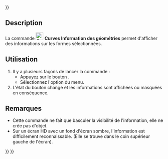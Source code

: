 <languages/>
{{UnfinishedDocu{{#translation:}}}}

{{Docnav/fr
|[[Curves_WaterlineCurves/fr|Courbes de niveau]]
|[[Curves_ExtractSubshape/fr|Copie simple]]
|[[Curves_Workbench/fr|Atelier Curves]]
|IconL=Curves_WaterlineCurves.svg
|IconR=Curves_ExtractSubshape.svg
|IconC=Curves_workbench_icon.svg
}}

{{GuiCommand/fr
|Name=Curves GeomInfo
|Name/fr=Curves Information des géométries
|MenuLocation=Misc. → Paste SVG
|Workbenches=[[Curves_Workbench/fr|Curves]]
}}

==Description==

La commande [[Image:Curves_GeomInfo.svg|24px]] '''Curves Information des géométries''' permet d'afficher des informations sur les formes sélectionnées.

<span id="Usage"></span>
==Utilisation==

# Il y a plusieurs façons de lancer la commande :
#* Appuyez sur le bouton {{Button|[[Image:Curves_GeomInfo.svg|16px]] [[Curves_GeomInfo/fr|GeomInfo]]}}.
#* Sélectionnez l'option {{MenuCommand|Misc. → [[Image:Curves_GeomInfo.svg|16px]] GeomInfo}} du menu.
# L'état du bouton change et les informations sont affichées ou masquées en conséquence.

<span id="Notes"></span>
==Remarques==

* Cette commande ne fait que basculer la visibilité de l'information, elle ne crée pas d'objet.
* Sur un écran HD avec un fond d'écran sombre, l'information est difficilement reconnaissable. (Elle se trouve dans le coin supérieur gauche de l'écran).


{{Docnav/fr
|[[Curves_WaterlineCurves/fr|Courbes de niveau]]
|[[Curves_ExtractSubshape/fr|Copie simple]]
|[[Curves_Workbench/fr|Atelier Curves]]
|IconL=Curves_WaterlineCurves.svg
|IconR=Curves_ExtractSubshape.svg
|IconC=Curves_workbench_icon.svg
}}

{{Curves Tools navi{{#translation:}}}}
{{Userdocnavi{{#translation:}}}}